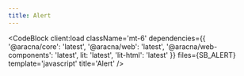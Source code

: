 ```yaml
---
title: Alert
---
```



<AlertComponentBlock client:load />

<CodeBlock
  client:load
  className='mt-6'
  dependencies={{
    '@aracna/core': 'latest',
    '@aracna/web': 'latest',
    '@aracna/web-components': 'latest',
    lit: 'latest',
    'lit-html': 'latest'
  }}
  files={SB_ALERT}
  template='javascript'
  title='Alert'
/>
